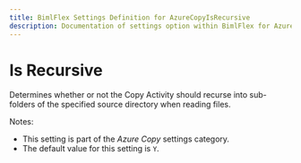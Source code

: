 ```yaml
---
title: BimlFlex Settings Definition for AzureCopyIsRecursive
description: Documentation of settings option within BimlFlex for AzureCopyIsRecursive
---
```

<head>
  <meta name="varigenceProduct" content="BimlFlex"></meta>
  <meta name="varigenceArticleType" content="Reference"></meta>
</head>

# Is Recursive

Determines whether or not the Copy Activity should recurse into sub-folders of the specified source directory when reading files.

Notes:

* This setting is part of the *Azure Copy* settings category.
* The default value for this setting is `Y`.
